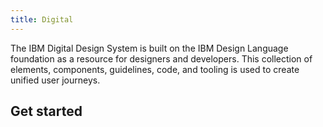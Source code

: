 ```yaml
---
title: Digital
---
```


<PageDescription>
  The IBM Digital Design System is built on the IBM Design Language foundation
  as a resource for designers and developers. This collection of elements,
  components, guidelines, code, and tooling is used to create unified user
  journeys.
</PageDescription>

## Get started
